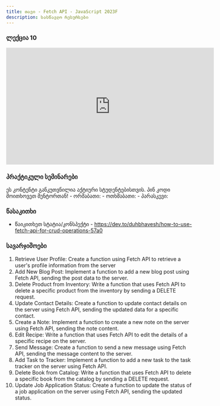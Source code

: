 ```yaml
---
title: თავი - Fetch API - JavaScript 2023F
description: სასწავლო რესურსები
---
```


### ლექცია 10

<iframe
  width="560"
  height="315"
  src="https://www.youtube.com/embed/RVQhC4jCiW0?si=lHI1h2lTRjx1HFhg"
  title="YouTube video player"
  frameborder="0"
  allow="accelerometer; autoplay; clipboard-write; encrypted-media; gyroscope; picture-in-picture; web-share"
  allowfullscreen
></iframe>

### პრაქტიკული სემინარები

<Card>
  <PinCodeProtectedContent>
    <Locked>
      ეს კონტენტი განკუთვნილია აქტიური სტუდენტებისთვის. პინ კოდი მოითხოვეთ
      მენტორთან!
    </Locked>
    <Unlocked>- ორშაბათი: - ოთხშაბათი: - პარასკევი:</Unlocked>
  </PinCodeProtectedContent>
</Card>

### წასაკითხი

- წაიკითხეთ სტატია/კონსპექტი - https://dev.to/duhbhavesh/how-to-use-fetch-api-for-crud-operations-57a0

### სავარჯიშოები

1. Retrieve User Profile: Create a function using Fetch API to retrieve a user's profile information from the server
2. Add New Blog Post: Implement a function to add a new blog post using Fetch API, sending the post data to the server.
3. Delete Product from Inventory: Write a function that uses Fetch API to delete a specific product from the inventory by sending a DELETE request.
4. Update Contact Details: Create a function to update contact details on the server using Fetch API, sending the updated data for a specific contact.
5. Create a Note: Implement a function to create a new note on the server using Fetch API, sending the note content.
6. Edit Recipe: Write a function that uses Fetch API to edit the details of a specific recipe on the server.
7. Send Message: Create a function to send a new message using Fetch API, sending the message content to the server.
8. Add Task to Tracker: Implement a function to add a new task to the task tracker on the server using Fetch API.
9. Delete Book from Catalog: Write a function that uses Fetch API to delete a specific book from the catalog by sending a DELETE request.
10. Update Job Application Status: Create a function to update the status of a job application on the server using Fetch API, sending the updated status.
